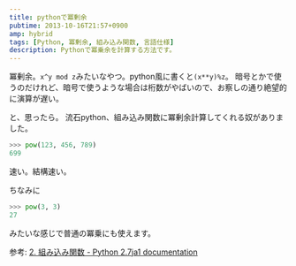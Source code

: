 ```yaml
---
title: pythonで冪剰余
pubtime: 2013-10-16T21:57+0900
amp: hybrid
tags: [Python, 冪剰余, 組み込み関数, 言語仕様]
description: Pythonで冪乗余を計算する方法です。
---
```


冪剰余。`x^y mod z`みたいなやつ。python風に書くと`(x**y)%z`。
暗号とかで使うのだけれど、暗号で使うような場合は桁数がやばいので、お察しの通り絶望的に演算が遅い。

と、思ったら。
流石python、組み込み関数に冪剰余計算してくれる奴がありました。
``` python
>>> pow(123, 456, 789)
699
```
速い。結構速い。

ちなみに
``` python
>>> pow(3, 3)
27
```
みたいな感じで普通の冪乗にも使えます。

参考: [2. 組み込み関数 - Python 2.7ja1 documentation](http://docs.python.jp/2/library/functions.html#pow)
